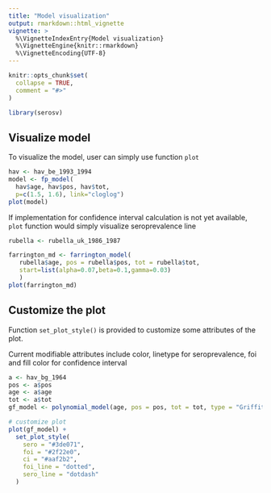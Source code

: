 ```yaml
---
title: "Model visualization"
output: rmarkdown::html_vignette
vignette: >
  %\VignetteIndexEntry{Model visualization}
  %\VignetteEngine{knitr::rmarkdown}
  %\VignetteEncoding{UTF-8}
---
```


```r
knitr::opts_chunk$set(
  collapse = TRUE,
  comment = "#>"
)
```

```r
library(serosv)
```

## Visualize model

To visualize the model, user can simply use function `plot`

```r
hav <- hav_be_1993_1994
model <- fp_model(
  hav$age, hav$pos, hav$tot,
  p=c(1.5, 1.6), link="cloglog")
plot(model)
```

If implementation for confidence interval calculation is not yet available, `plot` function would simply visualize seroprevalence line

```r
rubella <- rubella_uk_1986_1987

farrington_md <- farrington_model(
   rubella$age, pos = rubella$pos, tot = rubella$tot,
   start=list(alpha=0.07,beta=0.1,gamma=0.03)
   )
plot(farrington_md)
```

## Customize the plot

Function `set_plot_style()` is provided to customize some attributes of the plot.

Current modifiable attributes include color, linetype for seroprevalence, foi and fill color for confidence interval

```r
a <- hav_bg_1964
pos <- a$pos
age <- a$age
tot <- a$tot
gf_model <- polynomial_model(age, pos = pos, tot = tot, type = "Griffith")

# customize plot
plot(gf_model) +
  set_plot_style(
    sero = "#3de071",
    foi = "#2f22e0",
    ci = "#aaf2b2",
    foi_line = "dotted", 
    sero_line = "dotdash"
  )
```
